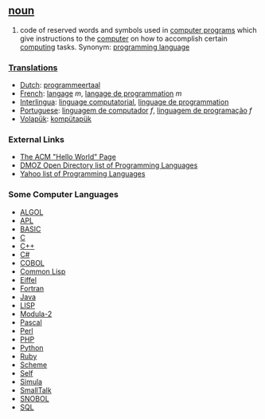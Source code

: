 == [[noun]] ==
#code of reserved words and symbols used in [[computer program]]s which give instructions to the [[computer]] on how to accomplish certain [[computing]] tasks.  Synonym: [[programming language]]

===[[Translation]]s===
*[[Dutch]]: [[programmeertaal]]
*[[French]]: [[langage]] ''m'', [[langage de programmation]] ''m''
*[[Interlingua]]: [[linguage computatorial]], [[linguage de programmation]]
*[[Portuguese]]: [[linguagem de computador]] ''f'', [[linguagem de programação]] ''f''
*[[Volapük]]: [[kompütapük]]

=== External Links===
*[http://www2.latech.edu/~acm/HelloWorld.shtml The ACM "Hello World" Page]
*[http://dmoz.org/Computers/Programming/Languages/ DMOZ Open Directory list of Programming Languages]
*[http://dir.yahoo.com/Computers_and_Internet/Programming_and_Development/Languages/ Yahoo list of Programming Languages]

=== Some Computer Languages ===

*[[w:Algol_programming_language|ALGOL]]
*[[w:APL_programming_language|APL]]
*[[w:BASIC|BASIC]]
*[[C]]
*[[w:C_Plus_Plus|C++]]
*[[w:C_Sharp|C<nowiki>#</nowiki>]]
*[[w:COBOL|COBOL]]
*[[w:Common_Lisp|Common Lisp]]
*[[w:Eiffel_programming_language|Eiffel]]
*[[w:Fortran|Fortran]]
*[[Java]]
*[[w:LISP|LISP]]
*[[w:Modula-2|Modula-2]]
*[[Pascal]]
*[[w:Perl|Perl]]
*[[PHP]]
*[[Python]]
*[[Ruby]]
*[[w:Scheme_programming_language|Scheme]]
*[[w:Self_programming_language|Self]]
*[[w:Simula|Simula]]
*[[w:Smalltalk_programming_language|SmallTalk]]
*[[w:SNOBOL|SNOBOL]]
*[[SQL]]